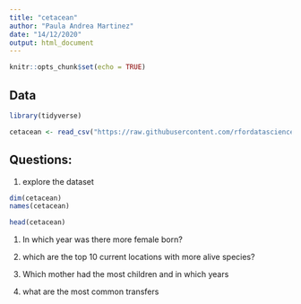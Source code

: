 ```yaml
---
title: "cetacean"
author: "Paula Andrea Martinez"
date: "14/12/2020"
output: html_document
---
```


```r
knitr::opts_chunk$set(echo = TRUE)
```

## Data

```r
library(tidyverse)
```

```r
cetacean <- read_csv("https://raw.githubusercontent.com/rfordatascience/tidytuesday/master/data/2018/2018-12-18/allCetaceanData.csv")
```

## Questions:

1) explore the dataset

```r
dim(cetacean)
names(cetacean)
```

```r
head(cetacean)
```

1) In which year was there more female born?

2) which are the top 10 current locations with more alive species?

3) Which mother had the most children and in which years

4) what are the most common transfers
